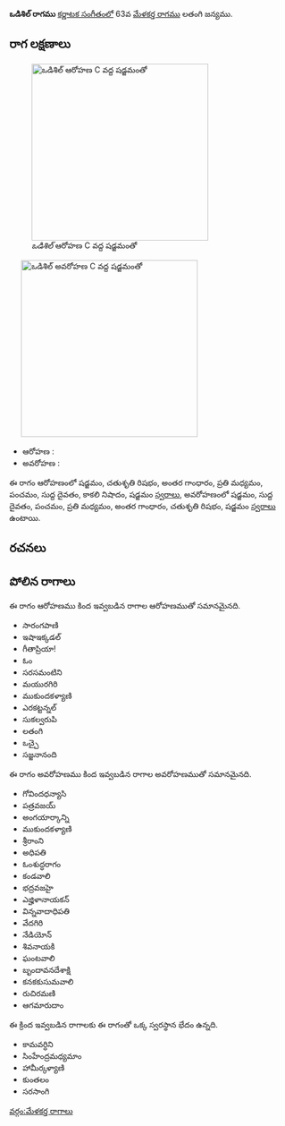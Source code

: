 {{Infobox ragam
	| name          	=  ఒడిశిల్
	| synonym	    	= 
	| mela          	= 
	| chakra        	= 
	| janaka        	= 
	| type          	= సంపూర్ణ-షడవ
	| arohanam      	= {{svaraC|S|R2|G3|M2|P|D1|N3|S'}} 
	| avarohanam    	= {{svaraC|S'|D1|P|M2|G3|R2|S}}
	| jeeva         	=
	| chhaya        	=
	| nyasa         	=
	| vishesha      	= 
	| equivalent  		= 
}}
{{కర్ణాటక సంగీత రాగాలు}}
''' ఒడిశిల్ రాగము''' [[కర్ణాటక సంగీతం]]లో 63వ [[మేళకర్త రాగము]] లతంగి జన్యము. 


==రాగ లక్షణాలు==
[[Image:odishil_ar_kb2wiki.png|thumb|right|316px|'' ఒడిశిల్'' ఆరోహణ C వద్ద షడ్జమంతో]]
	[[Image:odishil_av_kb2wiki.png|thumb|right|316px|'' ఒడిశిల్'' అవరోహణ C వద్ద షడ్జమంతో]]

* ఆరోహణ : {{svaraC|S|R2|G3|M2|P|D1|N3|S'}} 
* అవరోహణ : {{svaraC|S'|D1|P|M2|G3|R2|S}}

ఈ రాగం ఆరోహణంలో షడ్జమం, చతుశృతి రిషభం, అంతర గాంధారం, ప్రతి మధ్యమం, పంచమం, సుద్ద దైవతం, కాకలి  నిషాదం, షడ్జమం [[స్వరాలు]], అవరోహణంలో షడ్జమం, సుద్ద దైవతం, పంచమం, ప్రతి మధ్యమం, అంతర గాంధారం, చతుశృతి రిషభం, షడ్జమం [[స్వరాలు]] ఉంటాయి.

==రచనలు==



==పోలిన రాగాలు==
ఈ రాగం ఆరోహణము కింద ఇవ్వబడిన రాగాల ఆరోహణముతో సమానమైనది.
* సారంగపాణి
* ఇషాఇక్కడల్
* గీతాప్రియా!
* ఓం
* సరసమంటిని
* మయురగిరి
* ముకుందకళ్యాణి
* ఎరకట్టన్నల్
* సుకల్వరుపి
* లతంగి
* ఒచ్చై
* సజ్జనానంది

ఈ రాగం అవరోహణము కింద ఇవ్వబడిన రాగాల అవరోహణముతో సమానమైనది.
* గోవిందధన్యాసి
* పత్రవజయ్
* అంగయార్కాన్ని
* ముకుందకళ్యాణి
* శ్రీరాంని
* అధిపతి
* ఓంశుద్ధరాగం
* కండవాలి
* భద్రవజహై
* ఎజ్హిళానాయకన్
* విన్నవాదాధిపతి
* వేదగిరి
* నేడియోన్
* శివనాయకి
* ఘంటవాలి
* బృందావనదేశాక్షి
* కనకకుసుమవాలి
* రుచిరమణి
* ఆగమారుదాం

ఈ క్రింద ఇవ్వబడిన రాగాలకు ఈ రాగంతో ఒక్క స్వరస్థాన భేదం ఉన్నది.
* కామవర్ధిని
* సింహేంద్రమధ్యమాం
*  హామీర్కళ్యాణి
* కుంతలం
* సరసాంగి



[[వర్గం:మేళకర్త రాగాలు]]